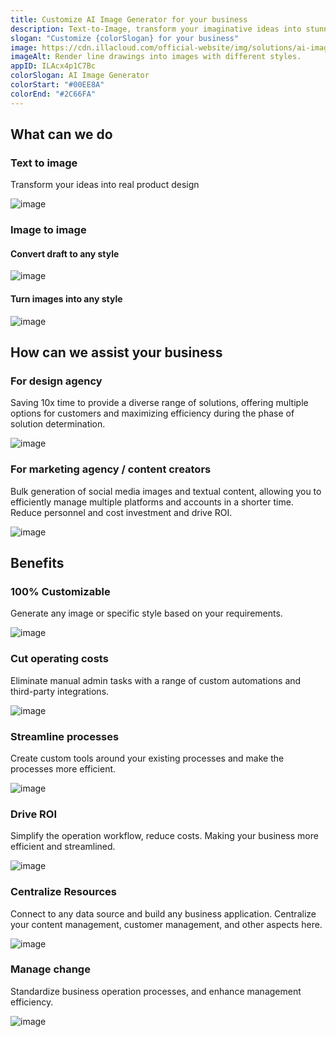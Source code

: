 ```yaml
---
title: Customize AI Image Generator for your business
description: Text-to-Image, transform your imaginative ideas into stunning visuals. Image-to-image, enhance your images or drafts by applying artistic styles or modifying image content based on your description. 
slogan: "Customize {colorSlogan} for your business"
image: https://cdn.illacloud.com/official-website/img/solutions/ai-image1.svg
imageAlt: Render line drawings into images with different styles.
appID: ILAcx4p1C7Bc
colorSlogan: AI Image Generator
colorStart: "#00EE8A"
colorEnd: "#2C66FA"
---
```


## What can we do

### Text to image

Transform your ideas into real product design

![image](https://cdn.illacloud.com/official-website/img/solutions/text-to-image.svg)

### Image to image

#### Convert draft to any style

![image](https://cdn.illacloud.com/official-website/img/solutions/draft-to-image.svg)

#### Turn images into any style

![image](https://cdn.illacloud.com/official-website/img/solutions/different-style.svg)

## How can we assist your business

### For design agency

Saving 10x time to provide a diverse range of solutions, offering multiple options for customers and maximizing efficiency during the phase of solution determination.

![image](https://cdn.illacloud.com/official-website/img/solutions/10x.gif)

### For marketing agency / content creators

Bulk generation of social media images and textual content, allowing you to efficiently manage multiple platforms and accounts in a shorter time. Reduce personnel and cost investment and drive ROI.

![image](https://cdn.illacloud.com/official-website/img/solutions/social-media.svg)

## Benefits

### 100% Customizable

Generate any image or specific style based on your requirements.

![image](https://cdn.illacloud.com/official-website/img/solutions/custom.svg)

### Cut operating costs

Eliminate manual admin tasks with a range of custom automations and third-party integrations.

![image](https://cdn.illacloud.com/official-website/img/solutions/cut-cost.svg)

### Streamline processes

Create custom tools around your existing processes and make the processes more efficient.

![image](https://cdn.illacloud.com/official-website/img/solutions/process.svg)

### Drive ROI

Simplify the operation workflow, reduce costs. Making your business more efficient and streamlined.

![image](https://cdn.illacloud.com/official-website/img/solutions/roi.svg)

### Centralize Resources

Connect to any data source and build any business application. Centralize your content management, customer management, and other aspects here.

![image](https://cdn.illacloud.com/official-website/img/solutions/centralize.svg)

### Manage change

Standardize business operation processes, and enhance management efficiency.

![image](https://cdn.illacloud.com/official-website/img/solutions/change.svg)
